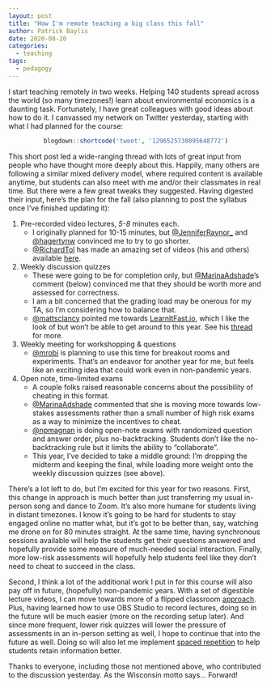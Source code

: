 ```yaml
---
layout: post
title: "How I'm remote teaching a big class this fall"
author: Patrick Baylis
date: 2020-08-20
categories:
  - teaching
tags:
  - pedagogy
---
```


I start teaching remotely in two weeks. Helping 140 students spread across the world (so many timezones!) learn about environmental economics is a daunting task. Fortunately, I have great colleagues with good ideas about how to do it. I canvassed my network on Twitter yesterday, starting with what I had planned for the course:

<center>
```r
blogdown::shortcode('tweet', '1296525738095648772')
```
</center>

This short post led a wide-ranging thread with lots of great input from people who have thought more deeply about this. Happily, many others are following a similar mixed delivery model, where required content is available anytime, but students can also meet with me and/or their classmates in real time. But there were a few great tweaks they suggested. Having digested their input, here's the plan for the fall (also planning to post the syllabus once I've finished updating it):

1. Pre-recorded video lectures, *5-8* minutes each. 
    - I originally planned for 10-15 minutes, but [\@JenniferRaynor_](https://twitter.com/jenniferraynor_) and [\@hagertynw](https://twitter.com/hagertynw)
convinced me to try to go shorter.
    - [\@RichardTol](https://twitter.com/RichardTol) has made an amazing set of videos (his and others) available [here](https://github.com/rtol/Environmental-Economics/wiki/Videos).
2. Weekly discussion quizzes
    - These were going to be for completion only, but [\@MarinaAdshade](https://twitter.com/MarinaAdshade)'s comment (below) convinced me that they should be worth more and assessed for correctness.
    - I am a bit concerned that the grading load may be onerous for my TA, so I'm considering how to balance that.
    - [\@mattsclancy](https://twitter.com/mattsclancy) pointed me towards [LearnItFast.io](https://learnitfast.io/), which I like the look of but won't be able to get around to this year. See his [thread](https://twitter.com/mattsclancy/status/1271555608060329984) for more.
3. Weekly meeting for workshopping & questions
    - [\@mrobj](https://twitter.com/mikejrob) is planning to use this time for breakout rooms and experiments. That's an endeavor for another year for me, but feels like an exciting idea that could work even in non-pandemic years.
4. Open note, time-limited exams
    - A couple folks raised reasonable concerns about the possibility of cheating in this format.
    - [\@MarinaAdshade](https://twitter.com/MarinaAdshade) commented that she is moving more towards low-stakes assessments rather than a small number of high risk exams as a way to minimize the incentives to cheat. 
    - [\@npmagnan](https://twitter.com/npmagnan) is doing open-note exams with randomized question and answer order, plus no-backtracking. Students don't like the no-backtracking rule but it limits the ability to "collaborate".
    - This year, I've decided to take a middle ground: I'm dropping the midterm and keeping the final, while loading more weight onto the weekly discussion quizzes (see above).
    
There's a lot left to do, but I'm excited for this year for two reasons. First, this change in approach is much better than just transferring my usual in-person song and dance to Zoom. It's also more humane for students living in distant timezones. I know it's going to be hard for students to stay engaged online no matter what, but it's got to be better than, say, watching me drone on for 80 minutes straight. At the same time, having synchronous sessions available will help the students get their questions answered and hopefully provide some measure of much-needed social interaction. Finally, more low-risk assessments will hopefully help students feel like they don't need to cheat to succeed in the class.

Second, I think a lot of the additional work I put in for this course will also pay off in future, (hopefully) non-pandemic years. With a set of digestible lecture videos, I can move towards more of a flipped classroom [approach ](https://www.sciencedirect.com/science/article/pii/S1747938X19301599). Plus, having learned how to use OBS Studio to record lectures, doing so in the future will be much easier (more on the recording setup later). And since more frequent, lower risk quizzes will lower the pressure of assessments in an in-person setting as well, I hope to continue that into the future as well. Doing so will also let me implement [spaced repetition](https://www.dartmouth.edu/~cogedlab/pubs/Kang(2016,PIBBS).pdf) to help students retain information better.

Thanks to everyone, including those not mentioned above, who contributed to the discussion yesterday. As the Wisconsin motto says... Forward!


